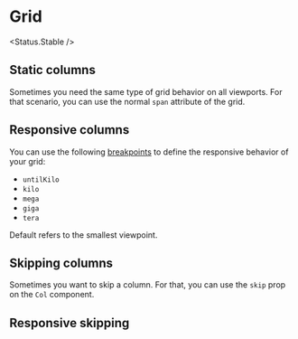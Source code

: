 
<Meta title="Layout/Grid" />

# Grid

<Status.Stable />

## Static columns

Sometimes you need the same type of grid behavior on all viewports. For that
scenario, you can use the normal `span` attribute of the grid.

<Story of={Stories.StaticColumns} />

## Responsive columns

You can use the following [breakpoints](Features/Theme/Docs) to define the
responsive behavior of your grid:

- `untilKilo`
- `kilo`
- `mega`
- `giga`
- `tera`

<Story of={Stories.ResponsiveColumns} />

Default refers to the smallest viewpoint.

## Skipping columns

Sometimes you want to skip a column. For that, you can use the `skip` prop on
the `Col` component.

<Story of={Stories.SkippingColumns} />

## Responsive skipping

<Story of={Stories.ResponsiveSkipping} />
